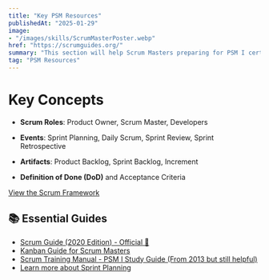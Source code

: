 ```yaml
---
title: "Key PSM Resources"
publishedAt: "2025-01-29"
image:  
- "/images/skills/ScrumMasterPoster.webp"
href: "https://scrumguides.org/"
summary: "This section will help Scrum Masters preparing for PSM I certification and those actively coaching teams."
tag: "PSM Resources"
---
```


# **Key Concepts**

- **Scrum Roles**: Product Owner, Scrum Master, Developers

- **Events**: Sprint Planning, Daily Scrum, Sprint Review, Sprint Retrospective

- **Artifacts**: Product Backlog, Sprint Backlog, Increment

- **Definition of Done (DoD)** and Acceptance Criteria



[View the Scrum Framework](../pdf/ScrumFramework.pdf)

## **📚 Essential Guides**
* [Scrum Guide (2020 Edition) - Official 📖](https://scrumguides.org/scrum-guide.html)
* [Kanban Guide for Scrum Masters](../pdf/KanbanGuide.pdf)
* [Scrum Training Manual - PSM I Study Guide (From 2013 but still helpful)](../pdf/scrum-training-manual.pdf)
* [Learn more about Sprint Planning](https://www.scrum.org/learning-series/sprint-planning/)


